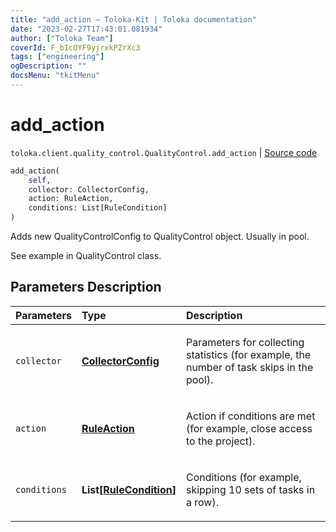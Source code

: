 ```yaml
---
title: "add_action — Toloka-Kit | Toloka documentation"
date: "2023-02-27T17:43:01.081934"
author: ["Toloka Team"]
coverId: F_bIcOYF9yjrxkPZrXc3
tags: ["engineering"]
ogDescription: ""
docsMenu: "tkitMenu"
---
```


# add_action
`toloka.client.quality_control.QualityControl.add_action` | [Source code](https://github.com/Toloka/toloka-kit/blob/v1.1.4/src/client/quality_control.py#L143)

```python
add_action(
    self,
    collector: CollectorConfig,
    action: RuleAction,
    conditions: List[RuleCondition]
)
```

Adds new QualityControlConfig to QualityControl object. Usually in pool.

See example in QualityControl class.

## Parameters Description

| Parameters | Type | Description |
| :----------| :----| :-----------|
`collector`|**[CollectorConfig](/docs/toloka-kit/reference/toloka.client.collectors.CollectorConfig)**|<p>Parameters for collecting statistics (for example, the number of task skips in the pool).</p>
`action`|**[RuleAction](/docs/toloka-kit/reference/toloka.client.actions.RuleAction)**|<p>Action if conditions are met (for example, close access to the project).</p>
`conditions`|**List\[[RuleCondition](/docs/toloka-kit/reference/toloka.client.conditions.RuleCondition)\]**|<p>Conditions (for example, skipping 10 sets of tasks in a row).</p>